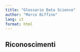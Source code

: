 ```yaml
---
title: "Glossario Data Science"
author: "Marco Biffino"
lang: it
format: html
---
```


## Riconoscimenti